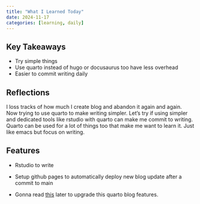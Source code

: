 ```yaml
---
title: "What I Learned Today"
date: 2024-11-17
categories: [learning, daily]
---
```


## Key Takeaways

-   Try simple things
-   Use quarto instead of hugo or docusaurus too have less overhead
-   Easier to commit writing daily

## Reflections

I loss tracks of how much I create blog and abandon it again and again. Now trying to use quarto to make writing simpler. Let's try if using simpler and dedicated tools like rstudio with quarto can make me commit to writing. Quarto can be used for a lot of things too that make me want to learn it. Just like emacs but focus on writing.

## Features

-   Rstudio to write

-   Setup github pages to automatically deploy new blog update after a commit to main

-   Gonna read [this](https://quarto.org/docs/websites/website-blog.html) later to upgrade this quarto blog features.
